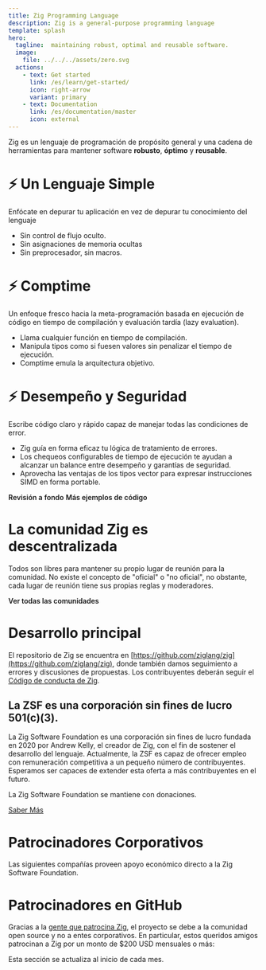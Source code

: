 ```yaml
---
title: Zig Programming Language
description: Zig is a general-purpose programming language
template: splash
hero:
  tagline:  maintaining robust, optimal and reusable software.
  image:
    file: ../../../assets/zero.svg
  actions:
    - text: Get started
      link: /es/learn/get-started/
      icon: right-arrow
      variant: primary
    - text: Documentation
      link: /es/documentation/master
      icon: external
---
```



Zig es un lenguaje de programación de propósito general y una cadena de herramientas para mantener software **robusto**, **óptimo** y **reusable**.





# ⚡ Un Lenguaje Simple
Enfócate en depurar tu aplicación en vez de depurar tu conocimiento del lenguaje

- Sin control de flujo oculto.
- Sin asignaciones de memoria ocultas
- Sin preprocesador, sin macros.

# ⚡ Comptime
Un enfoque fresco hacia la meta-programación basada en ejecución de código en tiempo de compilación y evaluación tardía (lazy evaluation). 

- Llama cualquier función en tiempo de compilación.
- Manipula tipos como si fuesen valores sin penalizar el tiempo de ejecución.
- Comptime emula la arquitectura objetivo.

# ⚡ Desempeño y Seguridad
Escribe código claro y rápido capaz de manejar todas las condiciones de error.

- Zig guía en forma eficaz tu lógica de tratamiento de errores.
- Los chequeos configurables de tiempo de ejecución te ayudan a alcanzar un balance entre desempeño y garantías de seguridad.
- Aprovecha las ventajas de los tipos vector para expresar instrucciones SIMD en forma portable.



<IndexUrl>
    <a href="learn/overview/" class="button" style="color:var(--sl-color-white);text-decoration:none;font-weight: 600;font-size: var(--sl-text-lg);">Revisión a fondo</a>
</IndexUrl>


<IndexUrl>
    <a href="learn/samples/" class="button" style="color:var(--sl-color-white);text-decoration:none;font-weight: 600;font-size: var(--sl-text-lg);">Más ejemplos de código</a>
</IndexUrl>




















# La comunidad Zig es descentralizada
Todos son libres para mantener su propio lugar de reunión para la comunidad.
No existe el concepto de "oficial" o "no oficial", no obstante, cada lugar de reunión tiene sus propias reglas y moderadores.


<IndexUrl>
	<a href="https://github.com/ziglang/zig/wiki/Community" class="button" style="color:var(--sl-color-white);text-decoration:none;font-weight: 600;font-size: var(--sl-text-lg);">Ver todas las comunidades</a>
</IndexUrl>







# Desarrollo principal
El repositorio de Zig se encuentra en [https://github.com/ziglang/zig](https://github.com/ziglang/zig), donde también damos seguimiento a errores y discusiones de propuestas.
Los contribuyentes deberán seguir el [Código de conducta de Zig](https://github.com/ziglang/zig/blob/master/.github/CODE_OF_CONDUCT.md).










## La ZSF es una corporación sin fines de lucro 501(c)(3).

La Zig Software Foundation es una corporación sin fines de lucro fundada en 2020 por Andrew Kelly, el creador de Zig, con el fin de sostener el desarrollo del lenguaje. Actualmente, la ZSF es capaz de ofrecer empleo con remuneración competitiva a un pequeño número de contribuyentes. Esperamos ser capaces de extender esta oferta a más contribuyentes en el futuro. 

La Zig Software Foundation se mantiene con donaciones.

<IndexUrl>
	<a href="zsf/" class="button" style="display:inline;">Saber Más</a>
</IndexUrl>





# Patrocinadores Corporativos
Las siguientes compañías proveen apoyo económico directo a la Zig Software Foundation.

<MonetarySponsorLogos/>

# Patrocinadores en GitHub
Gracias a la [gente que patrocina Zig](zsf/), el proyecto se debe a la comunidad open source y no a entes corporativos. En particular, estos queridos amigos patrocinan a Zig por un monto de $200 USD mensuales o más:

<GithubSponsors/>

Esta sección se actualiza al inicio de cada mes.






